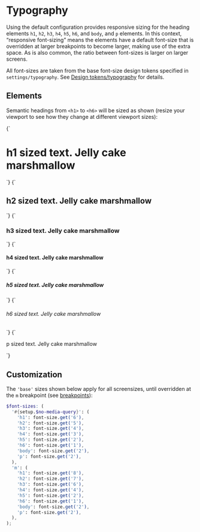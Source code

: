 
<Meta title="Base/Typography/Responsive Headings" />

# Typography

Using the default configuration provides responsive sizing for the heading elements `h1`, `h2`, `h3`, `h4`, `h5`, `h6`, and `body`, and `p` elements. In this context, “responsive font-sizing” means the elements have a default font-size that is overridden at larger breakpoints to become larger, making use of the extra space. As is also common, the ratio between font-sizes is larger on larger screens.

All font-sizes are taken from the base font-size design tokens specified in `settings/typography`. See [Design tokens/typography](/docs/DesignTokens/Typography) for details.

## Elements

Semantic headings from `<h1>` to `<h6>` will be sized as shown (resize your viewport to see how they change at different viewport sizes):

<Canvas isColumn>
  <Story name="h1">
    {`
      <h1>h1 sized text. Jelly cake marshmallow</h1>
    `}
  </Story>
  <Story name="h2">
    {`
      <h2>h2 sized text. Jelly cake marshmallow</h2>
    `}
  </Story>
  <Story name="h3">
    {`
      <h3>h3 sized text. Jelly cake marshmallow</h3>
    `}
  </Story>
  <Story name="h4">
    {`
      <h4>h4 sized text. Jelly cake marshmallow</h4>
    `}
  </Story>
  <Story name="h5">
    {`
      <h5>h5 sized text. Jelly cake marshmallow</h5>
    `}
  </Story>
  <Story name="h6">
    {`
      <h6>h6 sized text. Jelly cake marshmallow</h6>
    `}
  </Story>
  <Story name="p">
    {`
      <p>p sized text. Jelly cake marshmallow</p>
    `}
  </Story>
</Canvas>

## Customization

The `'base'` sizes shown below apply for all screensizes, until overridden at the `m` breakpoint (see [breakpoints](/docs/design-tokens-breakpoints--page)):

```scss
$font-sizes: (
  '#{setup.$no-media-query}': (
    'h1': font-size.get('6'),
    'h2': font-size.get('5'),
    'h3': font-size.get('4'),
    'h4': font-size.get('3'),
    'h5': font-size.get('2'),
    'h6': font-size.get('1'),
    'body': font-size.get('2'),
    'p': font-size.get('2'),
  ),
  'm': (
    'h1': font-size.get('8'),
    'h2': font-size.get('7'),
    'h3': font-size.get('6'),
    'h4': font-size.get('4'),
    'h5': font-size.get('2'),
    'h6': font-size.get('1'),
    'body': font-size.get('2'),
    'p': font-size.get('2'),
  ),
);
```
